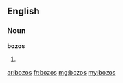==English==

===Noun===
'''bozos'''

# {{plural of|bozo}}

[[ar:bozos]]
[[fr:bozos]]
[[mg:bozos]]
[[my:bozos]]